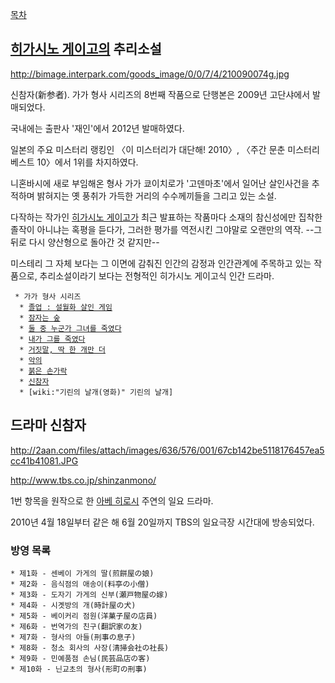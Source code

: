 [[목차]]

== [[히가시노 게이고]]의 추리소설 ==

http://bimage.interpark.com/goods_image/0/0/7/4/210090074g.jpg

신참자(新参者). 가가 형사 시리즈의 8번째 작품으로 단행본은 2009년 고단샤에서 발매되었다.

국내에는 출판사 '재인'에서 2012년 발매하였다.

일본의 주요 미스터리 랭킹인 〈이 미스터리가 대단해! 2010〉, 〈주간 문춘 미스터리 베스트 10〉에서 1위를 차지하였다. 

니혼바시에 새로 부임해온 형사 가가 쿄이치로가 '고덴마초'에서 일어난 살인사건을 추적하며 밝혀지는 옛 풍취가 가득한 거리의 수수께끼들을 그리고 있는 소설.

다작하는 작가인 [[히가시노 게이고]]가 최근 발표하는 작품마다 소재의 참신성에만 집착한 졸작이 아니냐는 혹평을 듣다가, 그러한 평가를 역전시킨 그야말로 오랜만의 역작. --그 뒤로 다시 양산형으로 돌아간 것 같지만--

미스테리 그 자체 보다는 그 이면에 감춰진 인간의 감정과 인간관계에 주목하고 있는 작품으로, 추리소설이라기 보다는 전형적인 히가시노 게이고식 인간 드라마.

  * 가가 형사 시리즈
   * [[졸업 : 설월화 살인 게임]] 
   * [[잠자는 숲]]
   * [[둘 중 누군가 그녀를 죽였다]]
   * [[내가 그를 죽였다]]
   * [[거짓말, 딱 한 개만 더]]
   * [[악의]]
   * [[붉은 손가락]]
   * [[신참자]]
   * [wiki:"기린의 날개(영화)" 기린의 날개]

== 드라마 신참자 ==

http://2aan.com/files/attach/images/636/576/001/67cb142be5118176457ea5cc41b41081.JPG

http://www.tbs.co.jp/shinzanmono/

1번 항목을 원작으로 한 [[아베 히로시]] 주연의 일요 드라마.

2010년 4월 18일부터 같은 해 6월 20일까지 TBS의 일요극장 시간대에 방송되었다.

=== 방영 목록 ===

 * 제1화 - 센베이 가게의 딸(煎餅屋の娘)
 * 제2화 - 음식점의 애송이(料亭の小僧)
 * 제3화 - 도자기 가게의 신부(瀬戸物屋の嫁)
 * 제4화 - 시곗방의 개(時計屋の犬)
 * 제5화 - 베이커리 점원(洋菓子屋の店員)
 * 제6화 - 번역가의 친구(翻訳家の友)
 * 제7화 - 형사의 아들(刑事の息子)
 * 제8화 - 청소 회사의 사장(清掃会社の社長)
 * 제9화 - 민예품점 손님(民芸品店の客)
 * 제10화 - 닌교초의 형사(形町の刑事)
